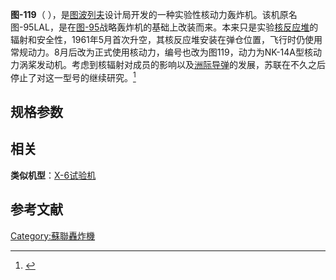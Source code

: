 {{refimprove|time=2018-11-04T23:29:32+00:00}}
{{noteTA
|T=zh-hk:圖-119 核動力飛機; zh-cn:图波列夫 图-119 核動力飛機; zh-tw:圖-119 核動力飛機
|G1=Aero
|G2=Military
|1=zh-hans:毫米;zh-hk:毫米;zh-tw:公釐;
|2=zh-hans:米;zh-hk:米;zh-tw:公尺;
|3=zh-hans:炮;zh-hk:炮;zh-tw:砲;
|4=zh-hk:圖-95; zh-cn:图-95; zh-tw:Tu-95;
}}

{{軍用飛機
|名稱=图-95LAL / 圖-119<br />Ту–95LAL / Ту-119<br /><small>[[北约代号|北约代号]]： </small>
|圖片          = <!-- 檔案不存在 [[File:Tu119side.jpg|300px]] ，可從英文維基百科取得 -->
|照片說明      = Tu-95LAL，飞机中部的鼓起即为核反应堆
|圖片2         = 
|照片說明2     =  
|類型          = 实验性[[核动力飞机|核动力飞机]]
|代號          =  
|乘員          = 1名 
|首飛          = 1961年 
|服役          =  
|退役          =
|設計          = [[圖波列夫設計局|圖波列夫設計局]]
|生產          = 
|產量          = 1架
|造價          = 
|狀態          = 取消
|用戶          = {{flagicon|USSR}} [[蘇聯空軍|蘇聯空軍]]
|衍生          =  
|衍生自        = [[圖-95|圖-95戰略轟炸機]]
|榮譽          = 
|長度          = 49.50米（162呎5吋）
|翼展          = 51.10米（167呎8吋）
|高度          = 12.12米（39呎9吋）
|翼面積        = 310平方米（3,330平方呎）
|空重          = 90,000公斤（198,000磅）
|載重          = 
|正常起飛重量  = 16000公斤
|最大起飛重量  = 188,000公斤（414,500磅）
|發動機        = 4具[[库兹涅佐夫|库兹涅佐夫]]NK-12MV型[[渦輪螺旋槳發動機|渦輪螺旋槳發動機]]
|功率          = 4×11,032千瓦（14,800馬力）
|燃油量        = 23000千克
|最大速度      = 925公里／時（500節，575哩／時）
|巡航速度      = 747公里/時
|爬升率        = 17米／秒（2,000呎／分）
|實用升限      = 9700米
|最大升限      = 12,150米（39,000呎）
|最大航程      = 16,750公里（8,300海浬，10000哩）
|翼負荷        = 606公斤／平方米（124磅／平方呎）
|推重比        = 235 W／公斤（0.143馬力／磅）
|作戰半徑      = 3500千米
|滑跑距離      = 840米
|機槍          = 
|機炮          = 1具/2具[[AM-23機炮|AM-23]]型23公釐雷達控制機砲（機尾）
|火箭          = 
|飛彈          = [[空对地导弹|空对地导弹]]：<br /> 
|炸彈          =  
|其他          = 
}}

'''图-119'''（{{lang-ru|'''Туполев Ту-119'''}} ），是[[图波列夫|图波列夫]]设计局开发的一种实验性核动力轰炸机。该机原名图-95LAL，是在[[图-95|图-95]]战略轰炸机的基础上改装而来。本来只是实验[[核反应堆|核反应堆]]的辐射和安全性，1961年5月首次升空，其核反应堆安装在弹仓位置，飞行时仍使用常规动力。8月后改为正式使用核动力，编号也改为图119，动力为NK-14A型核动力涡桨发动机。考虑到核辐射对成员的影响以及[[洲际导弹|洲际导弹]]的发展，苏联在不久之后停止了对这一型号的继续研究。<ref>{{Cite web |url=http://news.xinhuanet.com/mil/2010-01/07/content_12762474.htm |title=核动力飞机的疯狂竞赛  |accessdate=2010-10-22 |archive-date=2010-01-15 |archive-url=https://web.archive.org/web/20100115090636/http://news.xinhuanet.com/mil/2010-01/07/content_12762474.htm |dead-url=no }}</ref>

== 规格参数 ==
{{aircraft specifications
<!--If you do not understand how to use this template, please ask at [[Wikipedia_talk:WikiProject_Aircraft|Wikipedia talk:WikiProject Aircraft]].
Please answer the following questions. -->
|plane or copter?=plane
|jet or prop?=prop
<!--Now, fill out the specs. Please include units where appropriate (main comes first, alt in parentheses). If an item doesn't apply, like capacity, leave it blank. For additional lines, end your alt units with )</li> and start a new, fully-formatted line with <li>
-->
|ref=Combat Aircraft since 1945<ref>{{cite book
|author=Stewart Wilson
|title=Combat Aircraft Since 1945
|year=2000
|page=137}}</ref>
|crew=
|length main=46.2 m<ref name="Grant"/>
|length alt=151 ft 6 in<ref name="Grant"/>
|span main=50.10 m<ref name="Grant"/>
|span alt=164 ft 5 in<ref name="Grant">Grant and Dailey 2007, p. 293.</ref>
|height main=12.12 m
|height alt=39 ft 9 in
|area main=310 m<sup>2</sup>
|area alt=3,330 ft<sup>2</sup>
|empty weight main=
|empty weight alt=
|loaded weight main=
|loaded weight alt=
|max takeoff weight main=
|max takeoff weight alt=
|engine (prop)=[[Kuznetsov_Design_Bureau|Kuznetsov]] [[Kuznetsov_NK-12|NK-12M]]
|type of prop=[[turboprop|turboprop]]s
|number of props=4
|power main=11,000 kW
|power alt=14,800 shp
|power original=<ref>Originally measured as 15,000 [[Pferdestärke|PS]].</ref>
|max speed main=
|max speed alt=
|range main=
|range alt=
|range more=
|ceiling main=
|ceiling alt=
|climb rate main=
|climb rate alt=
|loading main=
|loading alt=
|power/mass main=
|power/mass alt=
|armament=
}}

== 相关 ==
'''类似机型'''：[[X-6試驗機|X-6试验机]]

==参考文献==
<div class="references-small">
<references></references>
</div>
{{Tupolev aircraft}}

{{DEFAULTSORT:Tu-119}}
[[Category:蘇聯轟炸機|Category:蘇聯轟炸機]]
